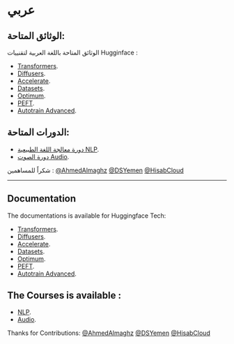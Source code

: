 
# عربي

## الوثائق المتاحة:

الوثائق المتاحة باللغة العربية لتقنييات Hugginface :
- [Transformers](https://github.com/DSYemen/HFDocs/tree/master/pages/Docs/Transformers/ar/index.md).
- [Diffusers](https://github.com/DSYemen/HFDocs/tree/master/pages/Docs/Diffusers/ar/index.md).
- [Accelerate](https://github.com/DSYemen/HFDocs/tree/master/pages/Docs/Accelerate/ar/index.md).
- [Datasets](https://github.com/DSYemen/HFDocs/tree/master/pages/Docs/Dataset/ar/index.mdx).
- [Optimum](https://github.com/DSYemen/HFDocs/tree/master/pages/Docs/Optimum/ar/index.mdx).
- [PEFT](https://github.com/DSYemen/HFDocs/tree/master/pages/Docs/PEFT/ar/index.md).
- [Autotrain Advanced](https://github.com/DSYemen/HFDocs/tree/master/pages/Docs/Autotrain-advanced/ar/index.mdx).

## الدورات المتاحة:
- [دورة معالجة اللغة الطبيعية NLP](https://github.com/DSYemen/HFDocs/tree/master/pages/Courses/NLP/ar/).
- [دورة الصوت Audio](https://github.com/DSYemen/HFDocs/tree/master/pages/Courses/Audio/ar/).

 شكراً للمساهمين : [@AhmedAlmaghz](https://github.com/AhmedAlmaghz) [@DSYemen](https://github.com/DSYemen) [@HisabCloud](https://github.com/HisabCloud)

---------------
## Documentation

The documentations is available for Huggingface Tech:
- [Transformers](https://github.com/DSYemen/HFDocs/tree/master/pages/Docs/Transformers/ar/index.md).
- [Diffusers](https://github.com/DSYemen/HFDocs/tree/master/pages/Docs/Diffusers/ar/index.md).
- [Accelerate](https://github.com/DSYemen/HFDocs/tree/master/pages/Docs/Accelerate/ar/index.md).
- [Datasets](https://github.com/DSYemen/HFDocs/tree/master/pages/Docs/Dataset/ar/index.mdx).
- [Optimum](https://github.com/DSYemen/HFDocs/tree/master/pages/Docs/Optimum/ar/index.mdx).
- [PEFT](https://github.com/DSYemen/HFDocs/tree/master/pages/Docs/PEFT/ar/index.md).
- [Autotrain Advanced](https://github.com/DSYemen/HFDocs/tree/master/pages/Docs/Autotrain-advanced/ar/index.mdx).


## The Courses is available :
- [NLP](https://github.com/DSYemen/HFDocs/tree/master/pages/Courses/NLP/ar/).
- [Audio](https://github.com/DSYemen/HFDocs/tree/master/pages/Courses/Audio/ar/).

Thanks for Contributions: [@AhmedAlmaghz](https://github.com/AhmedAlmaghz) [@DSYemen](https://github.com/DSYemen) [@HisabCloud](https://github.com/HisabCloud)
